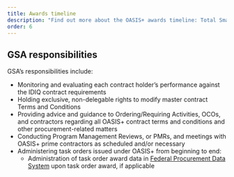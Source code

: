 ```yaml
---
title: Awards timeline
description: "Find out more about the OASIS+ awards timeline: Total Small Business (SB), 8(a), HUBZone, Service-Disabled Veteran-Owned, Women-owned, and Unrestricted."
order: 6
---
```

## GSA responsibilities

GSA’s responsibilities include:

- Monitoring and evaluating each contract holder’s performance against the IDIQ contract requirements
- Holding exclusive, non-delegable rights to modify master contract Terms and Conditions
- Providing advice and guidance to Ordering/Requiring Activities, OCOs, and contractors regarding all OASIS+ contract terms and conditions and other procurement-related matters
- Conducting Program Management Reviews, or PMRs, and meetings with OASIS+ prime contractors as scheduled and/or necessary
- Administering task orders issued under OASIS+ from beginning to end: 
    - Administration of task order award data in [Federal Procurement Data System](https://www.fpds.gov/fpdsng_cms/index.php/en/) upon task order award, if applicable
